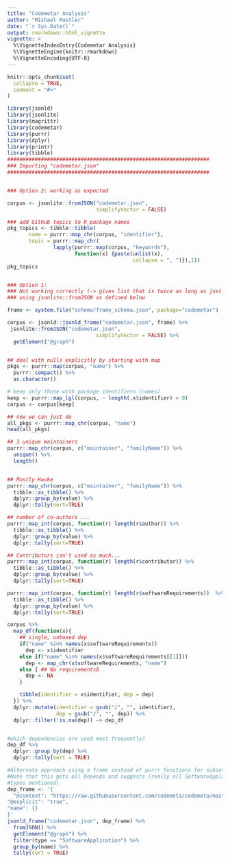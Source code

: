 ```yaml
---
title: "Codemetar Analysis"
author: "Michael Rustler"
date: "`r Sys.Date()`"
output: rmarkdown::html_vignette
vignette: >
  %\VignetteIndexEntry{Codemetar Analysis}
  %\VignetteEngine{knitr::rmarkdown}
  %\VignetteEncoding{UTF-8}
---
```


```r
knitr::opts_chunk$set(
  collapse = TRUE,
  comment = "#>"
)
```


```r

library(jsonld)
library(jsonlite)
library(magrittr)
library(codemetar)
library(purrr)
library(dplyr)
library(printr)
library(tibble)
##################################################################
### Importing "codemetar.json" 
##################################################################


### Option 2: working as expected

corpus <- jsonlite::fromJSON("codemetar.json",
                             simplifyVector = FALSE)

### add Github topics to R package names
pkg_topics <- tibble::tibble(
       name = purrr::map_chr(corpus, "identifier"),
       topic = purrr::map_chr(
               lapply(purrr::map(corpus, "keywords"), 
                      function(x) {paste(unlist(x), 
                                         collapse = ", ")}),1))
pkg_topics


### Option 1:
### Not working correctly (-> gives list that is twice as long as just
### using jsonlite::fromJSON as defined below

frame <- system.file("schema/frame_schema.json", package="codemetar")

corpus <- jsonld::jsonld_frame("codemetar.json", frame) %>%
 jsonlite::fromJSON("codemetar.json",
                             simplifyVector = FALSE) %>%
  getElement("@graph")


## deal with nulls explicitly by starting with map
pkgs <- purrr::map(corpus, "name") %>%
  purrr::compact() %>%
  as.character()

# keep only those with package identifiers (names)
keep <- purrr::map_lgl(corpus, ~ length(.x$identifier) > 0)
corpus <- corpus[keep]

## now we can just do
all_pkgs <- purrr::map_chr(corpus, "name")
head(all_pkgs)

## 3 unique maintainers
purrr::map_chr(corpus, c("maintainer", "familyName")) %>%
  unique() %>%
  length()


## Mostly Hauke
purrr::map_chr(corpus, c("maintainer", "familyName")) %>%
  tibble::as_tibble() %>%
  dplyr::group_by(value) %>%
  dplyr::tally(sort=TRUE)

## number of co-authors ...
purrr::map_int(corpus, function(r) length(r$author)) %>%
  tibble::as_tibble() %>%
  dplyr::group_by(value) %>%
  dplyr::tally(sort=TRUE)

## Contributors isn't used as much...
purrr::map_int(corpus, function(r) length(r$contributor)) %>%
  tibble::as_tibble() %>%
  dplyr::group_by(value) %>%
  dplyr::tally(sort=TRUE)

purrr::map_int(corpus, function(r) length(r$softwareRequirements))  %>%
  tibble::as_tibble() %>%
  dplyr::group_by(value) %>%
  dplyr::tally(sort=TRUE)

corpus %>%
  map_df(function(x){
    ## single, unboxed dep
    if("name" %in% names(x$softwareRequirements))
      dep <- x$identifier
    else if("name" %in% names(x$softwareRequirements[[1]]))
      dep <- map_chr(x$softwareRequirements, "name")
    else { ## No requirementsß
      dep <- NA
    }

    tibble(identifier = x$identifier, dep = dep)
  }) %>%
  dplyr::mutate(identifier = gsub("/", "", identifier),
                dep = gsub("/", "", dep)) %>%
  dplyr::filter(!is.na(dep)) -> dep_df


#which dependencies are used most frequently?
dep_df %>%
  dplyr::group_by(dep) %>%
  dplyr::tally(sort = TRUE)

#Alternate approach using a frame instead of purrr functions for subsetting the
#Note that this gets all Depends and suggests (really all SoftwareApplication
#types mentioned)
dep_frame <- '{
  "@context": "https://raw.githubusercontent.com/codemeta/codemeta/master/codemeta.jsonld",
"@explicit": "true",
"name": {}
}'
jsonld_frame("codemetar.json", dep_frame) %>%
  fromJSON() %>%
  getElement("@graph") %>%
  filter(type == "SoftwareApplication") %>%
  group_by(name) %>%
  tally(sort = TRUE)

```
